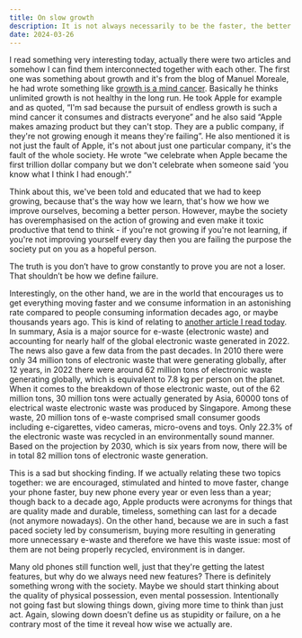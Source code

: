 ```yaml
---
title: On slow growth
description: It is not always necessarily to be the faster, the better. Slow doesn't define us as a failure. 
date: 2024-03-26
---
```


I read something very interesting today, actually there were two articles and somehow I can find them interconnected together with each other. The first one was something about growth and it's from the blog of Manuel Moreale, he had wrote something like [growth is a mind cancer](https://manuelmoreale.com/growth-is-a-mind-cancer). Basically he thinks unlimited growth is not healthy in the long run. He took Apple for example and as quoted, “I'm sad because the pursuit of endless growth is such a mind cancer it consumes and distracts everyone” and he also said “Apple makes amazing product but they can't stop. They are a public company, if they're not growing enough it means they're failing”. He also mentioned it is not just the fault of Apple, it's not about just one particular company, it's the fault of the whole society. He wrote “we celebrate when Apple became the first trillion dollar company but we don't celebrate when someone said ‘you know what I think I had enough’.” 

Think about this, we've been told and educated that we had to keep growing, because that's the way how we learn, that's how we how we improve ourselves, becoming a better person. However, maybe the society has overemphasised on the action of growing and even make it toxic productive that tend to think - if you're not growing if you're not learning, if you're not improving yourself every day then you are failing the purpose the society put on you as a hopeful person. 

The truth is you don’t have to grow constantly to prove you are not a loser.  That shouldn’t be how we define failure. 

Interestingly, on the other hand, we are in the world that encourages us to get everything moving faster and we consume information in an astonishing rate compared to people consuming information decades ago, or maybe thousands years ago.  This is kind of relating to [another article I read today](https://www.straitstimes.com/world/e-waste-growing-five-times-faster-than-official-recycling-rates-un). In summary, Asia is a major source for e-waste (electronic waste) and accounting for nearly half of the global electronic waste generated in 2022. The news also gave a few data from the past decades. In 2010 there were only 34 million tons of electronic waste that were generating globally, after 12 years, in 2022 there were around 62 million tons of electronic waste generating globally, which is equivalent to 7.8 kg per person on the planet. When it comes to the breakdown of those electronic waste, out of the 62 million tons, 30 million tons were actually generated by Asia, 60000 tons of electrical waste electronic waste was produced by Singapore. Among these waste, 20 million tons of e-waste comprised small consumer goods including e-cigarettes, video cameras, micro-ovens and toys. Only 22.3% of the electronic waste was recycled in an environmentally sound manner. Based on the projection by 2030, which is six years from now, there will be in total 82 million tons of electronic waste generation. 

This is a sad but shocking finding. If we actually relating these two topics together: we are encouraged, stimulated and hinted to move faster, change your phone faster, buy new phone every year or even less than a year; though back to a decade ago, Apple products were acronyms for things that are quality made and durable, timeless, something can last for a decade (not anymore nowadays). On the other hand, because we are in such a fast paced society led by consumerism, buying more resulting in generating more unnecessary e-waste and therefore we have this waste issue: most of them are not being properly recycled, environment is in danger. 

Many old phones still function well, just that they're getting the latest features, but why do we always need new features? There is definitely something wrong with the society. Maybe we should start thinking about the quality of physical possession, even mental possession. Intentionally not going fast but slowing things down, giving more time to think than just act. Again, slowing down doesn’t define us as stupidity or failure, on a he contrary most of the time it reveal how wise we actually are.  